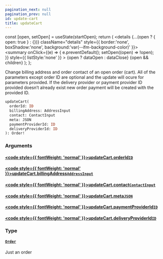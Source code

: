 ```yaml
---
pagination_next: null
pagination_prev: null
id: update-cart
title: updateCart
---
```









  const [open, setOpen] = useState(startOpen);
  return (
    <details {...(open ? { open: true } : {})} className="details" style={{ border:'none', boxShadow:'none', background:'var(--ifm-background-color)' }}>
      <summary
        onClick={(e) => {
          e.preventDefault();
          setOpen((open) => !open);
        }}
        style={{ listStyle:'none' }}
      >
      {open ? dataOpen : dataClose}
      </summary>
      {open && children}
    </details>
  );
};








Change billing address and order contact of an open order (cart). All of the parameters
except order ID are optional and the update will ocure for parameters provided.
If the delivery provider or payment provider ID provided doesn’t already exist new order payment
will be created with the provided ID.


```graphql
updateCart(
  orderId: ID
  billingAddress: AddressInput
  contact: ContactInput
  meta: JSON
  paymentProviderId: ID
  deliveryProviderId: ID
): Order!
```




### Arguments

#### [<code style={{ fontWeight: 'normal' }}>updateCart.<b>orderId</b></code>](#)<Bullet />[`ID`](/schema/types/scalars/id.mdx) <Badge class="badge badge--secondary" text="scalar"/> 



#### [<code style={{ fontWeight: 'normal' }}>updateCart.<b>billingAddress</b></code>](#)<Bullet />[`AddressInput`](/schema/types/inputs/address-input.mdx) <Badge class="badge badge--secondary" text="input"/> 



#### [<code style={{ fontWeight: 'normal' }}>updateCart.<b>contact</b></code>](#)<Bullet />[`ContactInput`](/schema/types/inputs/contact-input.mdx) <Badge class="badge badge--secondary" text="input"/> 



#### [<code style={{ fontWeight: 'normal' }}>updateCart.<b>meta</b></code>](#)<Bullet />[`JSON`](/schema/types/scalars/json.mdx) <Badge class="badge badge--secondary" text="scalar"/> 



#### [<code style={{ fontWeight: 'normal' }}>updateCart.<b>paymentProviderId</b></code>](#)<Bullet />[`ID`](/schema/types/scalars/id.mdx) <Badge class="badge badge--secondary" text="scalar"/> 



#### [<code style={{ fontWeight: 'normal' }}>updateCart.<b>deliveryProviderId</b></code>](#)<Bullet />[`ID`](/schema/types/scalars/id.mdx) <Badge class="badge badge--secondary" text="scalar"/> 



### Type

#### [`Order`](/schema/types/objects/order.mdx) <Badge class="badge badge--secondary" text="object"/> 
Just an order







